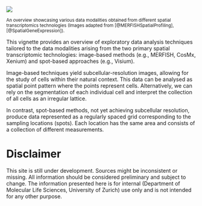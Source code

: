 ![](../misc/overview_brain_tech.png)
<p><small> An overview showcasing various data modalities obtained from different spatial transcriptomics technologies (Images adapted from [@MERFISHSpatialProfiling], [@SpatialGeneExpression]). </small></p>

This vignette provides an overview of exploratory data analysis techniques tailored to the data modalities arising from the two primary spatial transcriptomic technologies: image-based methods (e.g., MERFISH, CosMx, Xenium) and spot-based approaches (e.g., Visium).

Image-based techniques yield subcellular-resolution images, allowing for the study of cells within their natural context. This data can be analysed as spatial point pattern where the points represent cells. Alternatively, we can rely on the segmentation of each individual cell and interpret the collection of all cells as an irregular lattice.

In contrast, spot-based methods, not yet achieving subcellular resolution, produce data represented as a regularly spaced grid corresponding to the sampling locations (spots). Each location has the same area and consists of a collection of different measurements.

# Disclaimer

This site is still under development. Sources might be inconsistent or missing. All information should be considered preliminary and subject to change. The information presented here is for internal (Department of Molecular Life Sciences, University of Zurich) use only and is not intended for any other purpose.
